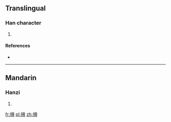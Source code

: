 ==Translingual==

===Han character===
{{Han char|rn=64|rad=手|as=10|sn=13|four=5402<sub>7</sub>|canj=手大尸月 (QKSB)|ids=⿰[[扌]][[脅]]}}

# {{defn|Han|sort=手10}}

====References====
* {{Han ref|kx=0447.040|dkj=12483|dj=0797.160|hdz=31938.120|uh=641A|ud=25626|bh=DDB2|bd=56754}}

----

==Mandarin==

===Hanzi===
{{cmn-hanzi|pin=[[xié]] ([[xie2]])|wg=hsieh<sup>2</sup>}}

# {{defn|lang=cmn|sort=手10}}

[[fr:搚]]
[[pl:搚]]
[[zh:搚]]